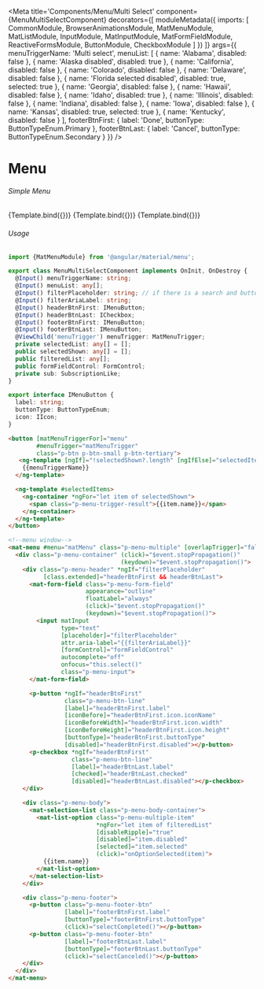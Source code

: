 



<Meta title='Components/Menu/Multi Select'
    component={MenuMultiSelectComponent}
    decorators={[
      moduleMetadata({
          imports: [
              CommonModule,
              BrowserAnimationsModule,
              MatMenuModule,
              MatListModule,
              InputModule,
              MatInputModule,
              MatFormFieldModule,
              ReactiveFormsModule,
              ButtonModule,
              CheckboxModule
          ]
      })
    ]}
    args={{
      menuTriggerName: 'Multi select',
      menuList: [
        { name: 'Alabama',
          disabled: false
        },
        { name: 'Alaska disabled',
          disabled: true
        },
        { name: 'California',
          disabled: false
        },
        { name: 'Colorado',
          disabled: false
        },
        { name: 'Delaware',
          disabled: false
        },
        { name: 'Florida selected disabled',
          disabled: true,
          selected: true
        },
        { name: 'Georgia',
          disabled: false
        },
        { name: 'Hawaii',
          disabled: false
        },
        { name: 'Idaho',
          disabled: true
        },
        { name: 'Illinois',
          disabled: false
        },
        { name: 'Indiana',
          disabled: false
        },
        { name: 'Iowa',
          disabled: false
        },
        { name: 'Kansas',
          disabled: true,
          selected: true
        },
        { name: 'Kentucky',
          disabled: false
        }
      ],
      footerBtnFirst: {
        label: 'Done',
        buttonType: ButtonTypeEnum.Primary
      },
      footerBtnLast: {
        label: 'Cancel',
        buttonType: ButtonTypeEnum.Secondary
      }
    }}
 />

# Menu


###### Simple Menu
<Canvas>
  <Story name="Simple Multiselect"
    args={{
    }}>
    {Template.bind({})}
  </Story>
  <Story name="Multiselect with Filter"
    args={{
      menuTriggerName: 'Multi With Filter',
      filterAriaLabel: 'Find Label',
      filterPlaceholder: 'Find Label',
      footerBtnFirst: {
        label: 'Done',
        buttonType: ButtonTypeEnum.Primary
      },
      footerBtnLast: {
        label: 'Cancel',
        buttonType: ButtonTypeEnum.Secondary
      }
    }}>
    {Template.bind({})}
  </Story>
  <Story name="Multiselect with Filter & Actions"
    args={{
      menuTriggerName: 'Multi With Filter & Actions',
      filterAriaLabel: 'Find Label',
      filterPlaceholder: 'Find Label',
      footerBtnFirst: {
        label: 'Done',
        buttonType: ButtonTypeEnum.Primary
      },
      footerBtnLast: {
        label: 'Cancel',
        buttonType: ButtonTypeEnum.Secondary
      },
      headerBtnFirst: {
        label: 'Clear selected',
        buttonType: ButtonTypeEnum.Tertiary,
        icon: {
          iconName: 'eraser',
          width: '15',
          height: '15'
        }
      },
      headerBtnLast: {
        label: 'Not equal to'
      }
    }}>
    {Template.bind({})}
  </Story>
</Canvas>

###### Usage
```ts
import {MatMenuModule} from '@angular/material/menu';

export class MenuMultiSelectComponent implements OnInit, OnDestroy {
  @Input() menuTriggerName: string;
  @Input() menuList: any[];
  @Input() filterPlaceholder: string; // if there is a search and buttons
  @Input() filterAriaLabel: string;
  @Input() headerBtnFirst: IMenuButton;
  @Input() headerBtnLast: ICheckbox;
  @Input() footerBtnFirst: IMenuButton;
  @Input() footerBtnLast: IMenuButton;
  @ViewChild('menuTrigger') menuTrigger: MatMenuTrigger;
  private selectedList: any[] = [];
  public selectedShown: any[] = [];
  public filteredList: any[];
  public formFieldControl: FormControl;
  private sub: SubscriptionLike;
}

export interface IMenuButton {
  label: string;
  buttonType: ButtonTypeEnum;
  icon: IIcon;
}
```
```html
<button [matMenuTriggerFor]="menu"
        #menuTrigger="matMenuTrigger"
        class="p-btn p-btn-small p-btn-tertiary">
   <ng-template [ngIf]="!selectedShown?.length" [ngIfElse]="selectedItems">
    {{menuTriggerName}}
  </ng-template>

  <ng-template #selectedItems>
    <ng-container *ngFor="let item of selectedShown">
      <span class="p-menu-trigger-result">{{item.name}}</span>
    </ng-container>
  </ng-template>
</button>

<!--menu window-->
<mat-menu #menu="matMenu" class="p-menu-multiple" [overlapTrigger]="false">
  <div class="p-menu-container" (click)="$event.stopPropagation()"
                                (keydown)="$event.stopPropagation()">
    <div class="p-menu-header" *ngIf="filterPlaceholder"
          [class.extended]="headerBtnFirst && headerBtnLast">
      <mat-form-field class="p-menu-form-field"
                      appearance="outline"
                      floatLabel="always"
                      (click)="$event.stopPropagation()"
                      (keydown)="$event.stopPropagation()">
        <input matInput
               type="text"
               [placeholder]="filterPlaceholder"
               attr.aria-label="{{filterAriaLabel}}"
               [formControl]="formFieldControl"
               autocomplete="off"
               onfocus="this.select()"
               class="p-menu-input">
      </mat-form-field>

      <p-button *ngIf="headerBtnFirst"
                class="p-menu-btn-line"
                [label]="headerBtnFirst.label"
                [iconBefore]="headerBtnFirst.icon.iconName"
                [iconBeforeWidth]="headerBtnFirst.icon.width"
                [iconBeforeHeight]="headerBtnFirst.icon.height"
                [buttonType]="headerBtnFirst.buttonType"
                [disabled]="headerBtnFirst.disabled"></p-button>
      <p-checkbox *ngIf="headerBtnFirst"
                  class="p-menu-btn-line"
                  [label]="headerBtnLast.label"
                  [checked]="headerBtnLast.checked"
                  [disabled]="headerBtnLast.disabled"></p-checkbox>
    </div>

    <div class="p-menu-body">
      <mat-selection-list class="p-menu-body-container">
        <mat-list-option class="p-menu-multiple-item"
                         *ngFor="let item of filteredList"
                         [disableRipple]="true"
                         [disabled]="item.disabled"
                         [selected]="item.selected"
                         (click)="onOptionSelected(item)">
          {{item.name}}
        </mat-list-option>
      </mat-selection-list>
    </div>

    <div class="p-menu-footer">
      <p-button class="p-menu-footer-btn"
                [label]="footerBtnFirst.label"
                [buttonType]="footerBtnFirst.buttonType"
                (click)="selectCompleted()"></p-button>
      <p-button class="p-menu-footer-btn"
                [label]="footerBtnLast.label"
                [buttonType]="footerBtnLast.buttonType"
                (click)="selectCanceled()"></p-button>
    </div>
  </div>
</mat-menu>
```

